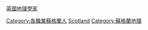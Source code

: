 [[Category:各職業蘇格蘭人|Category:各職業蘇格蘭人]]
[[Cstrgory:英國地理學家|]]
[[Category:各國地理學家|Scotland]]
[[Category:蘇格蘭地理|Category:蘇格蘭地理]]